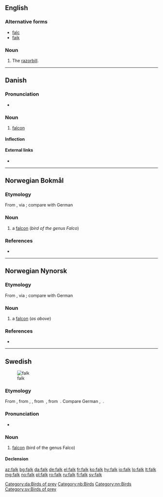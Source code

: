 ==English==

===Alternative forms===
* [[falc]]
* [[faik]]

===Noun===
{{en-noun}}

# {{context|UK|dialect|lang=en}} The [[razorbill]].

{{Webster 1913}}

----

==Danish==

===Pronunciation===
* {{IPA|/falk/|[falˀɡ̊]|lang=da}}

===Noun===
{{da-noun|en|e}}

# [[falcon]] {{gloss|bird of the genus ''[[Falco]]''}}

====Inflection====
{{da-noun-infl|en|e}}

====External links====
* {{pedialite|lang=da}}

[[Category:da:Birds of prey]]

----

==Norwegian Bokmål==
{{wikipedia|lang=no|falker}}

===Etymology===
From {{etyl|gml|nb}} {{term|valk|lang=gml}}, via {{etyl|non|nb}} {{term|falkr|lang=non}}; compare with German {{term|Falke|lang=de}}

===Noun===
{{head|nb|noun|g=m|definite singular|falken|indefinite plural|falker|definite plural|falkene}}

# a [[falcon]] (''bird of the genus Falco'')

===References===
* {{R:The Bokmål Dictionary}}

[[Category:nb:Birds]]

----

==Norwegian Nynorsk==
{{wikipedia|lang=nn|falco}}

===Etymology===
From {{etyl|gml|nn}} {{term|valk|lang=gml}}, via {{etyl|non|nn}} {{term|falkr|lang=non}}; compare with German {{term|Falke|lang=de}}

===Noun===
{{head|nn|noun|g=m|definite singular|falken|indefinite plural|falkar|definite plural|falkane}}

# a [[falcon]] (''as above'')

===References===
* {{R:The Nynorsk Dictionary}}

[[Category:nn:Birds]]

----

==Swedish==
{{wikipedia|lang=sv}}
[[Image:Brown-Falcon,-Vic,-3.1.2008.jpg|thumb|falk]]

===Etymology===
From {{etyl|non|sv}} {{term|falki|lang=non}}, from {{etyl|gml|sv}} {{term|valke|lang=gml}}, {{term|lang=gml|falke}}, from {{etyl|osx|sv}} {{term|lang=osx|falko}}, from {{etyl|gem-pro|sv}} {{term|lang=gem-pro|*falkô}}. Compare German {{term|Falke|lang=de}}, {{etyl|en|-}} {{term|lang=en|falcon}}.

===Pronunciation===
* {{audio|Sv-falk.ogg|Audio|lang=sv}}

===Noun===
{{sv-noun|c}}

# [[falcon]] (bird of the genus Falco)

====Declension====
{{sv-noun-reg-ar}}

[[Category:sv:Birds of prey]]

[[az:falk]]
[[bg:falk]]
[[da:falk]]
[[de:falk]]
[[el:falk]]
[[fr:falk]]
[[ko:falk]]
[[hy:falk]]
[[io:falk]]
[[lo:falk]]
[[lt:falk]]
[[mg:falk]]
[[no:falk]]
[[pl:falk]]
[[ro:falk]]
[[ru:falk]]
[[fi:falk]]
[[sv:falk]]